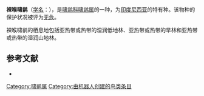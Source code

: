 {{Speciesbox
| name = 裸喉啸鹟
| image = Lophozosterops superciliaris, Heleia crassirostris & Pachycephala nudigula 1897.jpg
| image_caption = 1. ''[[Lophozosterops_superciliaris|Lophozosterops superciliaris]]'' ; 2. ''[[Heleia_crassirostris|Heleia crassirostris]]'' ; 3. ''[[Pachycephala_nudigula|Pachycephala nudigula]]''
| status = LC | status_system = IUCN3.1
| genus = Pachycephala
| species = nudigula
| authority = {{link-en|恩斯特·哈特尔特|Ernst Hartert|Hartert}}, 1897
| range_map = 
}}

'''裸喉啸鹟'''（[[学名|学名]]：{{lang|la|''Pachycephala nudigula''}}），是[[啸鹟科|啸鹟科]][[啸鹟属|啸鹟属]]的一种，为[[印度尼西亚|印度尼西亚]]的特有种。该物种的保护状况被评为[[无危|无危]]。

裸喉啸鹟的栖息地包括亚热带或热带的湿润低地林、亚热带或热带的旱林和亚热带或热带的湿润山地林。

== 参考文献 ==
*{{cite web|url=http://www.birdlife.org/datazone/speciesfactsheet.php?id=5660&m=0|title=Pachycephala nudigula|publisher=[[国际鸟盟|BirdLife.org]]|accessdate=2011-06-27|archive-date=2016-03-04|archive-url=https://web.archive.org/web/20160304221104/http://www.birdlife.org/datazone/speciesfactsheet.php?id=5660&m=0|dead-url=no}}
{{Taxonbar|from=Q3231578}}

[[Category:啸鹟属|Category:啸鹟属]]
[[Category:由机器人创建的鸟类条目|Category:由机器人创建的鸟类条目]]


{{生物学小作品}}
